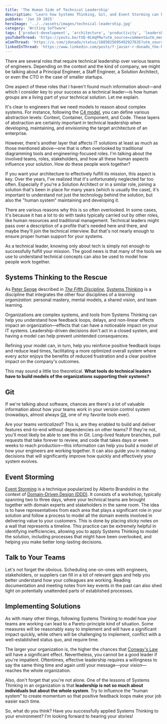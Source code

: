 ```yaml
---
title: 'The Human Side of Technical Leadership'
description: 'Learn how Systems Thinking, Git, and Event Storming can help you model and optimize the way teams work together to build better solutions.'
pubDate: 'Jan 29 2025'
heroImage: '../../assets/images/technical-leadership.jpg'
category: 'Writing Software'
tags: ['product-development', 'architecture', 'productivity', 'leadership']
youTubeThread: 'https://youtu.be/tVQ-0LHqPRw?utm_source=comment&utm_medium=jdonado-com'
xComThread: 'https://x.com/jdonado/status/1885025695492927635?utm_source=comment&utm_medium=jdonado-com'
linkedInThread: 'https://www.linkedin.com/posts/f-javier-r-donado_the-human-side-of-technical-leadership-activity-7290444350969266176-aw2l?utm_source=comment&utm_medium=jdonado-com'
---
```


There are several roles that require technical leadership over various teams of engineers. Depending on the context and the kind of company, we might be talking about a Principal Engineer, a Staff Engineer, a Solution Architect, or even the CTO in the case of smaller startups.

One aspect of these roles that I haven't found much information about—and which I consider key to your success as a technical leader—is how human groups are a living part of your technical solution. Let me explain.

It's clear to engineers that we need models to reason about complex systems. For instance, following the [C4 model](https://c4model.com/introduction), you can define various abstraction levels: Context, Container, Component, and Code. These layers of abstraction are certainly important in technical leadership when developing, maintaining, and envisioning the target architecture of an enterprise.

However, there's another layer that affects IT solutions at least as much as those mentioned above—one that is often overlooked by traditional diagramming tools and engineering-focused roles. I'm talking about the involved teams, roles, stakeholders, and how all these human aspects influence your solution. How do these people work together?

If you want your architecture to effectively fulfill its mission, this aspect is key. Over the years, I've realized that it's unfortunately neglected far too often. Especially if you're a Solution Architect or in a similar role, joining a solution that's been in place for many years (which is usually the case), it's important to understand not just the technology behind the solution, but also the "human system" maintaining and developing it.

There are various reasons why this is so often overlooked. In some cases, it's because it has a lot to do with tasks typically carried out by other roles, like human resources and traditional management. Technical leaders might pass over a description of a profile that's needed here and there, and maybe they'll join the technical interview. But that's not nearly enough to ensure proper human support for your systems.

As a technical leader, knowing only about tech is simply not enough to successfully fulfill your mission. The good news is that many of the tools we use to understand technical concepts can also be used to model how people work together.

## Systems Thinking to the Rescue

As [Peter Senge](https://en.wikipedia.org/wiki/Peter_Senge) described in [_The Fifth Discipline_](https://en.wikipedia.org/wiki/The_Fifth_Discipline), [Systems Thinking](https://en.wikipedia.org/wiki/Systems_thinking) is a discipline that integrates the other four disciplines of a _learning organization_: personal mastery, mental models, a shared vision, and team learning.

Organizations are complex systems, and tools from Systems Thinking can help you understand how feedback loops, delays, and non-linear effects impact an organization—effects that can have a noticeable impact on your IT systems. Leadership-driven decisions don't act in a closed system, and having a model can help prevent unintended consequences.

Refining your model can, in turn, help you reinforce positive feedback loops and reduce lead times, facilitating a more optimized overall system where every actor enjoys the benefits of reduced frustration and a clear positive impact on the company's outcomes.

This may sound a little too theoretical. **What tools do technical leaders have to build models of the organizations supporting their systems?**

## Git

If we're talking about software, chances are there's a lot of valuable information about how your teams work in your version control system (nowadays, almost always [Git](https://en.wikipedia.org/wiki/Git), one of my favorite tools ever).

Are your teams _verticalized_? This is, are they enabled to build and deliver features end-to-end without dependencies on other teams? If they're not, you'll most likely be able to see this in Git. Long-lived feature branches, pull requests that take forever to review, and code that takes days or even weeks to reach production—this information can help you build a model of how your engineers are working together. It can also guide you in making decisions that will significantly improve how quickly and effectively your system evolves.

## Event Storming

[Event Storming](https://en.wikipedia.org/wiki/Event_storming) is a technique popularized by Alberto Brandolini in the context of [Domain-Driven Design (DDD)](https://en.wikipedia.org/wiki/Domain-driven_design). It consists of a workshop, typically spanning two to three days, where your technical teams are brought together with domain experts and stakeholders in the same room. The idea is to have representatives from each area that plays a significant role in your solution and follow a process to model all the domain events involved in delivering value to your customers. This is done by placing sticky notes on a wall that represents a timeline. This practice can be extremely helpful in identifying inefficiencies, allowing you to apply Systems Thinking to model the solution, including processes that might have been overlooked, and helping you make better long-lasting decisions.

## Talk to Your Teams

Let's not forget the obvious. Scheduling one-on-ones with engineers, stakeholders, or suppliers can fill in a lot of relevant gaps and help you better understand how your colleagues are working. Reading documentation and meeting notes from key events in the past can also shed light on potentially unattended parts of established processes.

## Implementing Solutions

As with many other things, following Systems Thinking to model how your teams are working can lead to a Pareto-principle kind of situation. Some measures will be reasonably easy to implement and will have a significant impact quickly, while others will be challenging to implement, conflict with a well-established status quo, and require time.

The larger your organization is, the higher the chances that [Conway's Law](https://en.wikipedia.org/wiki/Conway%27s_law) will have a significant effect. Nevertheless, you cannot be a good leader if you're impatient. Oftentimes, effective leadership requires a willingness to say the same thing time and again until your message—your _vision_—reaches the whole organization.

Also, don't forget that you're not alone. One of the lessons of Systems Thinking in an organization is that **leadership is not so much about individuals but about the whole system**. Try to influence the "human system" to create momentum so that positive feedback loops make your job easier each time.

So, what do you think? Have you successfully applied Systems Thinking to your environment? I'm looking forward to hearing your stories!
